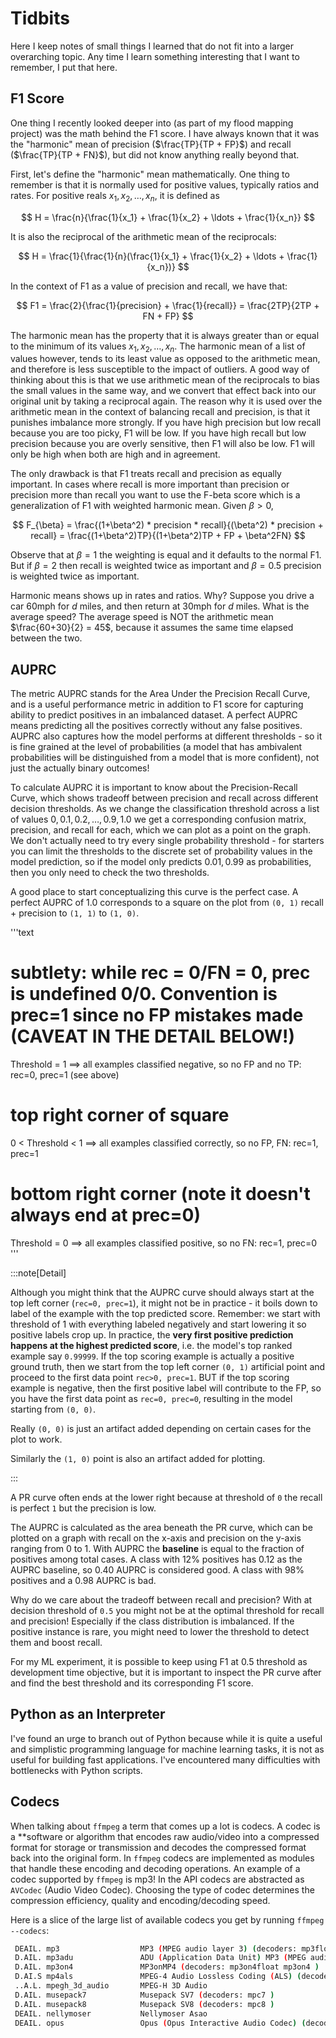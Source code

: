 
# Tidbits

Here I keep notes of small things I learned that do not fit into a larger overarching topic. Any time I learn something interesting that I want to remember, I put that here.

## F1 Score

One thing I recently looked deeper into (as part of my flood mapping project) was the math behind the F1 score. I have always known that it was the "harmonic" mean of precision ($\frac{TP}{TP + FP}$) and recall ($\frac{TP}{TP + FN}$), but did not know anything really beyond that.

First, let's define the "harmonic" mean mathematically. One thing to remember is that it is normally used for positive values, typically ratios and rates. For positive reals $x_1, x_2, \ldots, x_n$, it is defined as

$$
H = \frac{n}{\frac{1}{x_1} + \frac{1}{x_2} + \ldots + \frac{1}{x_n}}
$$

It is also the reciprocal of the arithmetic mean of the reciprocals:

$$
H = \frac{1}{\frac{1}{n}(\frac{1}{x_1} + \frac{1}{x_2} + \ldots + \frac{1}{x_n})}
$$

In the context of F1 as a value of precision and recall, we have that:

$$
F1 = \frac{2}{\frac{1}{precision} + \frac{1}{recall}} = \frac{2TP}{2TP + FN + FP}
$$

The harmonic mean has the property that it is always greater than or equal to the minimum of its values $x_1, x_2, \ldots, x_n$. The harmonic mean of a list of values however, tends to its least value as opposed to the arithmetic mean, and therefore is less susceptible to the impact of outliers. A good way of thinking about this is that <GreenHighlight>we use arithmetic mean of the reciprocals to bias the small values in the same way, and we convert that effect back into our original unit by taking a reciprocal again</GreenHighlight>. The reason why it is used over the arithmetic mean in the context of balancing recall and precision, is that it punishes imbalance more strongly. If you have high precision but low recall because you are too picky, F1 will be low. If you have high recall but low precision because you are overly sensitive, then F1 will also be low. F1 will only be high when both are high and in agreement.

The only drawback is that F1 treats recall and precision as equally important. In cases where recall is more important than precision or precision more than recall you want to use the F-beta score which is a generalization of F1 with weighted harmonic mean. Given $\beta > 0$,

$$
F_{\beta} = \frac{(1+\beta^2) * precision * recall}{(\beta^2) * precision + recall} = \frac{(1+\beta^2)TP}{(1+\beta^2)TP + FP + \beta^2FN}
$$

Observe that at $\beta = 1$ the weighting is equal and it defaults to the normal F1. But if $\beta = 2$ then recall is weighted twice as important and $\beta = 0.5$ precision is weighted twice as important.

Harmonic means shows up in rates and ratios. Why? Suppose you drive a car 60mph for $d$ miles, and then return at 30mph for $d$ miles. What is the average speed? The average speed is NOT the arithmetic mean $\frac{60+30}{2} = 45$, because it assumes the same time elapsed between the two.

## AUPRC

The metric <BlueHighlight>AUPRC</BlueHighlight> stands for the Area Under the Precision Recall Curve, and is a useful performance metric in addition to F1 score for capturing ability to predict positives in an imbalanced dataset. A perfect AUPRC means predicting all the positives correctly without any false positives. AUPRC also <GreenHighlight>captures how the model performs at different thresholds</GreenHighlight> - so it is fine grained at the level of probabilities (a model that has ambivalent probabilities will be distinguished from a model that is more confident), not just the actually binary outcomes!

To calculate AUPRC it is important to know about the <BlueHighlight>Precision-Recall Curve</BlueHighlight>, which shows tradeoff between precision and recall across different decision thresholds. As we change the classification threshold across a list of values $0, 0.1, 0.2, \ldots, 0.9, 1.0$ we get a corresponding confusion matrix, precision, and recall for each, which we can plot as a point on the graph. We don't actually need to try every single probability threshold - for starters you can limit the thresholds to the discrete set of probability values in the model prediction, so if the model only predicts $0.01, 0.99$ as probabilities, then you only need to check the two thresholds.

A good place to start conceptualizing this curve is the perfect case. A perfect AUPRC of $1.0$ corresponds to a square on the plot from `(0, 1)` recall + precision to `(1, 1)` to `(1, 0)`.

'''text
# subtlety: while rec = 0/FN = 0, prec is undefined 0/0. Convention is prec=1 since no FP mistakes made (CAVEAT IN THE DETAIL BELOW!)
Threshold = 1 ==> all examples classified negative, so no FP and no TP: rec=0, prec=1 (see above)
# top right corner of square
0 < Threshold < 1 ==> all examples classified correctly, so no FP, FN: rec=1, prec=1
# bottom right corner (note it doesn't always end at prec=0)
Threshold = 0 ==> all examples classified positive, so no FN: rec=1, prec=0
'''

:::note[Detail]

Although you might think that the AUPRC curve should always start at the top left corner (`rec=0, prec=1`), it might not be in practice - it boils down to label of the example with the top predicted score. Remember: we start with threshold of 1 with everything labeled negatively and start lowering it so positive labels crop up. In practice, the **very first positive prediction happens at the highest predicted score**, i.e. the model's top ranked example say `0.99999`. If the top scoring example is actually a positive ground truth, then we start from the top left corner `(0, 1)` artificial point and proceed to the first data point `rec>0, prec=1`. BUT if the top scoring example is negative, then the first positive label will contribute to the FP, so you have the first data point as `rec=0, prec=0`, resulting in the model starting from `(0, 0)`.

Really `(0, 0)` is just an artifact added depending on certain cases for the plot to work.

Similarly the `(1, 0)` point is also an artifact added for plotting.

:::

A PR curve often ends at the lower right because at threshold of `0` the recall is perfect `1` but the precision is low.

The AUPRC is calculated as the area beneath the PR curve, which can be plotted on a graph with recall on the x-axis and precision on the y-axis ranging from 0 to 1.
With AUPRC the **baseline** is equal to the fraction of positives among total cases.
A class with 12% positives has 0.12 as the AUPRC baseline, so 0.40 AUPRC is considered good.
A class with 98% positives and a 0.98 AUPRC is bad.

Why do we care about the tradeoff between recall and precision? With at decision threshold of `0.5` you might not be at the optimal threshold for recall and precision! Especially if the class distribution is imbalanced. If the positive instance is rare, you might need to lower the threshold to detect them and boost recall. 

For my ML experiment, it is possible to keep using F1 at $0.5$ threshold as development time objective, but it is important to inspect the PR curve after and find the best threshold and its corresponding F1 score.

## Python as an Interpreter

I've found an urge to branch out of Python because while it is quite a useful and simplistic programming language for machine learning tasks, it is not as useful for building fast applications. I've encountered many difficulties with bottlenecks with Python scripts.

## Codecs

When talking about `ffmpeg` a term that comes up a lot is <BlueHighlight>codecs</BlueHighlight>. A codec is a **software or algorithm that encodes raw audio/video into a compressed format for storage or transmission and decodes the compressed format back into the original form. In `ffmpeg` codecs are implemented as modules that handle these encoding and decoding operations. An example of a codec supported by `ffmpeg` is mp3! In the API codecs are abstracted as `AVCodec` (Audio Video Codec). Choosing the type of codec determines the compression efficiency, quality and encoding/decoding speed.

Here is a slice of the large list of available codecs you get by running `ffmpeg --codecs`:

```bash
 DEAIL. mp3                  MP3 (MPEG audio layer 3) (decoders: mp3float mp3 ) (encoders: libmp3lame libshine )
 D.AIL. mp3adu               ADU (Application Data Unit) MP3 (MPEG audio layer 3) (decoders: mp3adufloat mp3adu )
 D.AIL. mp3on4               MP3onMP4 (decoders: mp3on4float mp3on4 )
 D.AI.S mp4als               MPEG-4 Audio Lossless Coding (ALS) (decoders: als )
 ..A.L. mpegh_3d_audio       MPEG-H 3D Audio
 D.AIL. musepack7            Musepack SV7 (decoders: mpc7 )
 D.AIL. musepack8            Musepack SV8 (decoders: mpc8 )
 DEAIL. nellymoser           Nellymoser Asao
 DEAIL. opus                 Opus (Opus Interactive Audio Codec) (decoders: opus libopus ) (encoders: opus libopus )
```
